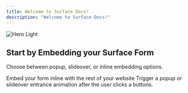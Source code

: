 ```yaml
---
title: Welcome to Surface Docs!
description: "Welcome to Surface Docs!"
---
```


<img className="block" src="/images/hero.webp" alt="Hero Light" />

## Start by Embedding your Surface Form

Choose between popup, slideover, or inline embedding options.

<CardGroup cols={2}>
  <Card title="Inline Embed" href="surface-forms/embed/inline">
    Embed your form inline with the rest of your website
  </Card>
  <Card title="Popup / Slideover" href="surface-forms/embed/popup-slideover">
    Trigger a popup or slideover entrance animation after the user clicks a
    buttons.
  </Card>
</CardGroup>
